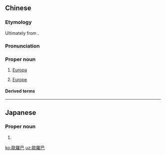 {{also|欧羅巴|欧罗巴}}
==Chinese==
{{zh-forms|s=欧罗巴|gloss=-}}

===Etymology===
Ultimately from {{bor|zh|la|Europa|notext=1}}.

===Pronunciation===
{{zh-pron
|m=Ōuluóbā
|c=au1 lo4 baa1
|h=pfs=Êu-lò-pâ
|md=Ĕu-lò̤-bă
|mn=xm,qz,zz,tw:Au-lô-pa/qz:O-lô-pa
|cat=pn
}}

===Proper noun===
{{zh-proper noun}}

# [[Europa]] {{gloss|princess abducted to Crete by Zeus}}
# {{lb|zh|dated}} [[Europe]]

====Derived terms====
{{zh-der|歐洲}}

----

==Japanese==
{{ja-kanjitab|yomi=irr|おう|k1=よー|ら|k2=ろっ|は|k3=ぱ}}

===Proper noun===
{{ja-pos|proper|ヨーロッパ|shin=欧羅巴}}

# {{kyujitai of|欧羅巴}}

[[ko:歐羅巴]]
[[uz:歐羅巴]]